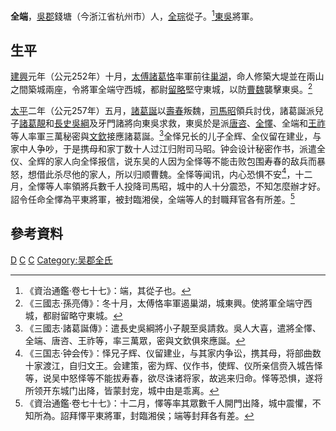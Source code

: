 '''全端'''{{BD|？||？||catIdx=Q全}}，[[吳郡|吳郡]]錢塘（今浙江省杭州市）人，[[全琮|全琮]]從子。<ref>《資治通鑑·卷七十七》：端，其從子也。</ref>[[孙吴|東吳]]將軍。

==生平==
[[建興_(東吳)|建興]]元年（公元252年）十月，[[太傅|太傅]][[諸葛恪|諸葛恪]]率軍前往[[巢湖|巢湖]]，命人修築大堤並在兩山之間築城兩座，令將軍全端守西城，都尉[[留略|留略]]堅守東城，以防[[曹魏|曹魏]]襲擊東吳。<ref>《三國志·孫亮傳》：冬十月，太傅恪率軍遏巢湖，城東興。使將軍全端守西城，都尉留略守東城。</ref>

[[太平_(孫亮)|太平]]二年（公元257年）五月，[[諸葛誕|諸葛誕]]以[[壽春|壽春]]叛魏，[[司馬昭|司馬昭]]領兵討伐，諸葛誕派兒子[[諸葛靚|諸葛靚]]和[[長史|長史]][[吴纲_(曹魏)|吳綱]]及牙門諸將向東吳求救，東吳於是派[[唐咨|唐咨]]、[[全懌|全懌]]、全端和[[王祚|王祚]]等人率軍三萬秘密與[[文欽|文欽]]接應諸葛誕。<ref>《三國志·諸葛誕傳》：遣長史吳綱將小子靚至吳請救。吳人大喜，遣將全懌、全端、唐咨、王祚等，率三萬眾，密與文欽俱來應誕。</ref>全怿兄长的儿子全辉、全仪留在建业，与家中人争吵，于是携母和家丁数十人过江归附司马昭。钟会设计秘密作书，派遣全仪、全辉的家人向全怿报信，说东吴的人因为全怿等不能击败包围寿春的敌兵而暴怒，想借此杀尽他的家人，所以归顺曹魏。全怿等闻讯，内心恐惧不安<ref>《三国志·钟会传》：怿兄子辉、仪留建业，与其家内争讼，携其母，将部曲数十家渡江，自归文王。会建策，密为辉、仪作书，使辉、仪所亲信赍入城告怿等，说吴中怒怿等不能拔寿春，欲尽诛诸将家，故逃来归命。怿等恐惧，遂将所领开东城门出降，皆蒙封宠，城中由是乖离。</ref>，十二月，全懌等人率領將兵數千人投降司馬昭，城中的人十分震恐，不知怎麼辦才好。詔令任命全懌為平東將軍，被封臨湘侯，全端等人的封職拜官各有所差。<ref>《資治通鑑·卷七十七》：十二月，懌等率其眾數千人開門出降，城中震懼，不知所為。詔拜懌平東將軍，封臨湘侯；端等封拜各有差。</ref>

==參考資料==
{{Reflist|2}}
{{三國人物小作品}}
[[Category:全姓|D]]
[[Category:錢塘縣人|C]]
[[Category:東吳軍事人物|C]]
[[Category:吴郡全氏|Category:吴郡全氏]]